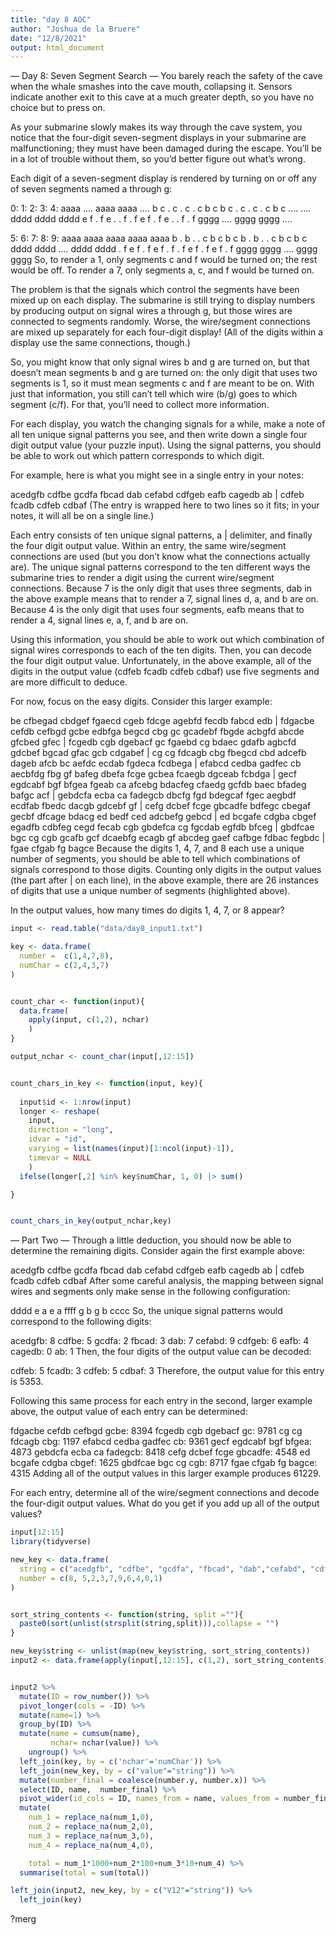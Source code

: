```yaml
---
title: "day 8 AOC"
author: "Joshua de la Bruere"
date: "12/8/2021"
output: html_document
---
```


--- Day 8: Seven Segment Search ---
You barely reach the safety of the cave when the whale smashes into the cave mouth, collapsing it. Sensors indicate another exit to this cave at a much greater depth, so you have no choice but to press on.

As your submarine slowly makes its way through the cave system, you notice that the four-digit seven-segment displays in your submarine are malfunctioning; they must have been damaged during the escape. You'll be in a lot of trouble without them, so you'd better figure out what's wrong.

Each digit of a seven-segment display is rendered by turning on or off any of seven segments named a through g:

  0:      1:      2:      3:      4:
 aaaa    ....    aaaa    aaaa    ....
b    c  .    c  .    c  .    c  b    c
b    c  .    c  .    c  .    c  b    c
 ....    ....    dddd    dddd    dddd
e    f  .    f  e    .  .    f  .    f
e    f  .    f  e    .  .    f  .    f
 gggg    ....    gggg    gggg    ....

  5:      6:      7:      8:      9:
 aaaa    aaaa    aaaa    aaaa    aaaa
b    .  b    .  .    c  b    c  b    c
b    .  b    .  .    c  b    c  b    c
 dddd    dddd    ....    dddd    dddd
.    f  e    f  .    f  e    f  .    f
.    f  e    f  .    f  e    f  .    f
 gggg    gggg    ....    gggg    gggg
So, to render a 1, only segments c and f would be turned on; the rest would be off. To render a 7, only segments a, c, and f would be turned on.

The problem is that the signals which control the segments have been mixed up on each display. The submarine is still trying to display numbers by producing output on signal wires a through g, but those wires are connected to segments randomly. Worse, the wire/segment connections are mixed up separately for each four-digit display! (All of the digits within a display use the same connections, though.)

So, you might know that only signal wires b and g are turned on, but that doesn't mean segments b and g are turned on: the only digit that uses two segments is 1, so it must mean segments c and f are meant to be on. With just that information, you still can't tell which wire (b/g) goes to which segment (c/f). For that, you'll need to collect more information.

For each display, you watch the changing signals for a while, make a note of all ten unique signal patterns you see, and then write down a single four digit output value (your puzzle input). Using the signal patterns, you should be able to work out which pattern corresponds to which digit.

For example, here is what you might see in a single entry in your notes:

acedgfb cdfbe gcdfa fbcad dab cefabd cdfgeb eafb cagedb ab |
cdfeb fcadb cdfeb cdbaf
(The entry is wrapped here to two lines so it fits; in your notes, it will all be on a single line.)

Each entry consists of ten unique signal patterns, a | delimiter, and finally the four digit output value. Within an entry, the same wire/segment connections are used (but you don't know what the connections actually are). The unique signal patterns correspond to the ten different ways the submarine tries to render a digit using the current wire/segment connections. Because 7 is the only digit that uses three segments, dab in the above example means that to render a 7, signal lines d, a, and b are on. Because 4 is the only digit that uses four segments, eafb means that to render a 4, signal lines e, a, f, and b are on.

Using this information, you should be able to work out which combination of signal wires corresponds to each of the ten digits. Then, you can decode the four digit output value. Unfortunately, in the above example, all of the digits in the output value (cdfeb fcadb cdfeb cdbaf) use five segments and are more difficult to deduce.

For now, focus on the easy digits. Consider this larger example:

be cfbegad cbdgef fgaecd cgeb fdcge agebfd fecdb fabcd edb |
fdgacbe cefdb cefbgd gcbe
edbfga begcd cbg gc gcadebf fbgde acbgfd abcde gfcbed gfec |
fcgedb cgb dgebacf gc
fgaebd cg bdaec gdafb agbcfd gdcbef bgcad gfac gcb cdgabef |
cg cg fdcagb cbg
fbegcd cbd adcefb dageb afcb bc aefdc ecdab fgdeca fcdbega |
efabcd cedba gadfec cb
aecbfdg fbg gf bafeg dbefa fcge gcbea fcaegb dgceab fcbdga |
gecf egdcabf bgf bfgea
fgeab ca afcebg bdacfeg cfaedg gcfdb baec bfadeg bafgc acf |
gebdcfa ecba ca fadegcb
dbcfg fgd bdegcaf fgec aegbdf ecdfab fbedc dacgb gdcebf gf |
cefg dcbef fcge gbcadfe
bdfegc cbegaf gecbf dfcage bdacg ed bedf ced adcbefg gebcd |
ed bcgafe cdgba cbgef
egadfb cdbfeg cegd fecab cgb gbdefca cg fgcdab egfdb bfceg |
gbdfcae bgc cg cgb
gcafb gcf dcaebfg ecagb gf abcdeg gaef cafbge fdbac fegbdc |
fgae cfgab fg bagce
Because the digits 1, 4, 7, and 8 each use a unique number of segments, you should be able to tell which combinations of signals correspond to those digits. Counting only digits in the output values (the part after | on each line), in the above example, there are 26 instances of digits that use a unique number of segments (highlighted above).

In the output values, how many times do digits 1, 4, 7, or 8 appear?

```r
input <- read.table("data/day8_input1.txt")

key <- data.frame(
  number =  c(1,4,7,8),
  numChar = c(2,4,3,7)
)


count_char <- function(input){
  data.frame(
    apply(input, c(1,2), nchar)
    )
}

output_nchar <- count_char(input[,12:15])


count_chars_in_key <- function(input, key){
  
  input$id <- 1:nrow(input)
  longer <- reshape(
    input, 
    direction = "long",
    idvar = "id",
    varying = list(names(input)[1:ncol(input)-1]),
    timevar = NULL
    )
  ifelse(longer[,2] %in% key$numChar, 1, 0) |> sum()

}


count_chars_in_key(output_nchar,key)

```



--- Part Two ---
Through a little deduction, you should now be able to determine the remaining digits. Consider again the first example above:

acedgfb cdfbe gcdfa fbcad dab cefabd cdfgeb eafb cagedb ab |
cdfeb fcadb cdfeb cdbaf
After some careful analysis, the mapping between signal wires and segments only make sense in the following configuration:

 dddd
e    a
e    a
 ffff
g    b
g    b
 cccc
So, the unique signal patterns would correspond to the following digits:

acedgfb: 8
cdfbe: 5
gcdfa: 2
fbcad: 3
dab: 7
cefabd: 9
cdfgeb: 6
eafb: 4
cagedb: 0
ab: 1
Then, the four digits of the output value can be decoded:

cdfeb: 5
fcadb: 3
cdfeb: 5
cdbaf: 3
Therefore, the output value for this entry is 5353.

Following this same process for each entry in the second, larger example above, the output value of each entry can be determined:

fdgacbe cefdb cefbgd gcbe: 8394
fcgedb cgb dgebacf gc: 9781
cg cg fdcagb cbg: 1197
efabcd cedba gadfec cb: 9361
gecf egdcabf bgf bfgea: 4873
gebdcfa ecba ca fadegcb: 8418
cefg dcbef fcge gbcadfe: 4548
ed bcgafe cdgba cbgef: 1625
gbdfcae bgc cg cgb: 8717
fgae cfgab fg bagce: 4315
Adding all of the output values in this larger example produces 61229.

For each entry, determine all of the wire/segment connections and decode the four-digit output values. What do you get if you add up all of the output values?


```r
input[12:15]
library(tidyverse)

new_key <- data.frame(
  string = c("acedgfb", "cdfbe", "gcdfa", "fbcad", "dab","cefabd", "cdfgeb","eafb", "cagedb", "ab" ),
  number = c(8, 5,2,3,7,9,6,4,0,1)
)


sort_string_contents <- function(string, split =""){
  paste0(sort(unlist(strsplit(string,split))),collapse = "")
}

new_key$string <- unlist(map(new_key$string, sort_string_contents))
input2 <- data.frame(apply(input[,12:15], c(1,2), sort_string_contents))


input2 %>% 
  mutate(ID = row_number()) %>%
  pivot_longer(cols = -ID) %>%
  mutate(name=1) %>%
  group_by(ID) %>%
  mutate(name = cumsum(name), 
         nchar= nchar(value)) %>%
    ungroup() %>%
  left_join(key, by = c('nchar'='numChar')) %>%
  left_join(new_key, by = c("value"="string")) %>%
  mutate(number_final = coalesce(number.y, number.x)) %>%
  select(ID, name,  number_final) %>%
  pivot_wider(id_cols = ID, names_from = name, values_from = number_final,names_prefix = "num_",) %>%
  mutate(
    num_1 = replace_na(num_1,0),
    num_2 = replace_na(num_2,0),
    num_3 = replace_na(num_3,0),
    num_4 = replace_na(num_4,0),

    total = num_1*1000+num_2*100+num_3*10+num_4) %>%
  summarise(total = sum(total))

left_join(input2, new_key, by = c("V12"="string")) %>%
  left_join(key)

```

?merg
